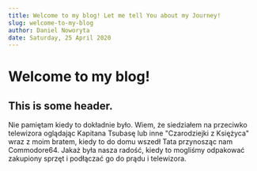 ```yaml
---
title: Welcome to my blog! Let me tell You about my Journey!
slug: welcome-to-my-blog
author: Daniel Noworyta
date: Saturday, 25 April 2020
---
```


# Welcome to my blog!

## This is some header.

Nie pamiętam kiedy to dokładnie było. Wiem, że siedziałem na przeciwko telewizora oglądając Kapitana Tsubasę lub inne "Czarodziejki z Księżyca" wraz z moim bratem, kiedy to do domu wszedł Tata przynosząc nam Commodore64. Jakaż była nasza radość, kiedy to mogliśmy odpakować zakupiony sprzęt i podłączać go do prądu i telewizora.
